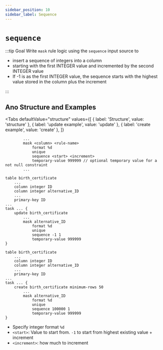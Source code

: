 ```yaml
---
sidebar_position: 10
sidebar_label: Sequence
---
```



# `sequence`

:::tip Goal
Write `mask` rule logic using the `sequence` input source to

- insert a sequence of integers into a column
- starting with the first INTEGER value and incremented by the second INTEGER value
- If -1 is as the first INTEGER value, the sequence starts with the highest value stored in the column plus the increment

:::

## Ano Structure and Examples

<Tabs
  defaultValue="structure"
  values={[
    { label: 'Structure', value: 'structure' },
    { label: 'update example', value: 'update' },
	{ label: 'create example', value: 'create' },
  ]}
>

<TabItem value="structure">

```ano
        ...
        mask <column> <rule-name>
            format %d
            unique
            sequence <start> <increment>
            temporary-value 999999 // optional temporary value for a not null constraint
        ...
```

</TabItem>

<TabItem value="update">

```ano
table birth_certificate
    ...
    column integer ID
    column integer alternative_ID
    ...
    primary-key ID
...
task ... {
    update birth_certificate
        ...
		mask alternative_ID
			format %d
			unique
			sequence -1 1
			temporary-value 999999
}
```

</TabItem>

<TabItem value="create">

```ano
table birth_certificate
    ...
    column integer ID
    column integer alternative_ID
    ...
    primary-key ID
...
task ... {
	create birth_certificate minimum-rows 50
        ...
		mask alternative_ID
			format %d
			unique
			sequence 100000 1
			temporary-value 999999
}
```

</TabItem>

</Tabs>

- Specify integer format `%d`
- `<start>`: Value to start from. `-1` to start from highest existing value + increment
- `<increment>`: how much to increment
